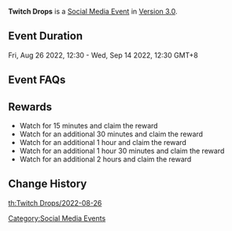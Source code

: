 {{Event
|name              = Twitch Drops 2022-08-26
|image             = Twitch Drops - Watch Livestreams to Claim Rewards.png
|type              = Web
|time_known        = yes
|time_start        = 2022-08-26 12:30:00
|time_start_offset = GMT+8
|time_end          = 2022-09-14 12:30:00
|time_end_offset   = GMT+8
|link              = https://act.hoyoverse.com/ys/event/e20220511twitchdrops/index.html?mhy_auth_required=true
}}
{{Description|Twitch Drops is an event where you can obtain in-game rewards just by watching Twitch live streams. To participate in Twitch Drops, you only need to link your Twitch account to your Genshin Impact account.}}
'''Twitch Drops''' is a [[Social Media Event]] in [[Version 3.0]].

==Event Duration==
Fri, Aug 26 2022, 12:30 - Wed, Sep 14 2022, 12:30 GMT+8

==Event FAQs==
{{Transclude|Twitch_Drops/2022-05-31|Event FAQs}}

==Rewards==
{{Card|Mora|20000}}{{Card|Sanctifying Unction|4}}{{Card|Mystic Enhancement Ore|5}}{{Card|Hero's Wit|3}}{{Card|Primogem|30}}
* Watch for 15 minutes and claim the reward {{Item|Mora|25|x=20,000}}
* Watch for an additional 30 minutes and claim the reward {{Item|Sanctifying Unction|25|x=4}}
* Watch for an additional 1 hour and claim the reward {{Item|Mystic Enhancement Ore|25|x=5}}
* Watch for an additional 1 hour 30 minutes and claim the reward {{Item|Hero's Wit|25|x=3}}
* Watch for an additional 2 hours and claim the reward {{Item|Primogem|25|x=30}}

==Change History==
{{Change History|3.0}}

[[Category:Social Media Events]]
[[th:Twitch Drops/2022-08-26]]